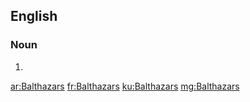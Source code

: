 ==English==

===Noun===
{{head|en}}

# {{plural of|Balthazar}}

[[ar:Balthazars]]
[[fr:Balthazars]]
[[ku:Balthazars]]
[[mg:Balthazars]]